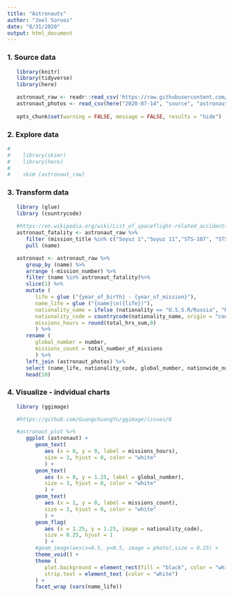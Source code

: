 ```yaml
---
title: "Astronauts"
author: "Joel Soroos"
date: "8/31/2020"
output: html_document
---
```



### 1. Source data
```r

   library(knitr)
   library(tidyverse)
   library(here)

   astronaut_raw <- readr::read_csv('https://raw.githubusercontent.com/rfordatascience/tidytuesday/master/data/2020/2020-07-14/astronauts.csv')
   astronaut_photos <- read_csv(here("2020-07-14", "source", "astronaut photos.csv"))
   
   opts_chunk$set(warning = FALSE, message = FALSE, results = "hide")
```


### 2.  Explore data
```r
# 
#    library(skimr)
#    library(here)
# 
#    skim (astronaut_raw)
```


### 3.  Transform data
```r

   library (glue)
   library (countrycode)
   
   #https://en.wikipedia.org/wiki/List_of_spaceflight-related_accidents_and_incidents
   astronaut_fatality <- astronaut_raw %>%
      filter (mission_title %in% c("Soyuz 1","Soyuz 11","STS-107", "STS-51L","STS-51-L", "STS 51-L")) %>%
      pull (name)

   astronaut <- astronaut_raw %>%
      group_by (name) %>%
      arrange (-mission_number) %>%
      filter (name %in% astronaut_fatality)%>%
      slice(1) %>%
      mutate (
         life = glue ("{year_of_birth} - {year_of_mission}"),
         name_life = glue ("{name}\n({life})"),
         nationality_name = ifelse (nationality == "U.S.S.R/Russia", "Russia",nationality),
         nationality_code = countrycode(nationality_name, origin = "country.name", destination = "iso2c"),
         missions_hours = round(total_hrs_sum,0)
         ) %>%
      rename (
         global_number = number,
         missions_count = total_number_of_missions
         ) %>%
      left_join (astronaut_photos) %>%
      select (name_life, nationality_code, global_number, nationwide_number, mission_title, occupation, missions_count, missions_hours, photo) %>%
      head(10)
```


### 4.  Visualize - indvidual charts
```r

   library (ggimage)

   #https://github.com/GuangchuangYu/ggimage/issues/6

   #astronaut_plot %>%
      ggplot (astronaut) +
         geom_text(
            aes (x = 0, y = 0, label = missions_hours),
            size = 3, hjust = 0, color = "white"
            ) +
         geom_text(
            aes (x = 0, y = 1.25, label = global_number),
            size = 3, hjust = 0, color = "white"
            ) +
         geom_text(
            aes (x = 1, y = 0, label = missions_count),
            size = 3, hjust = 0, color = "white"
            ) +
         geom_flag(
            aes (x = 1.25, y = 1.25, image = nationality_code),
            size = 0.25, hjust = 1
            ) +
         #geom_image(aes(x=0.5, y=0.5, image = photo),size = 0.25) +
         theme_void() +
         theme (
            plot.background = element_rect(fill = "black", color = "white"),
            strip.text = element_text (color = "white")
         ) +
         facet_wrap (vars(name_life))

```